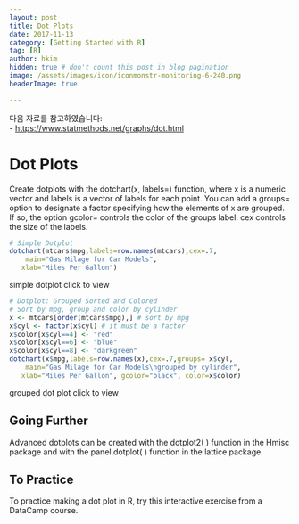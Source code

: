 ```yaml
---
layout: post  
title: Dot Plots
date: 2017-11-13  
category: [Getting Started with R]  
tag: [R]  
author: hkim  
hidden: true # don't count this post in blog pagination  
image: /assets/images/icon/iconmonstr-monitoring-6-240.png
headerImage: true

---
```


다음 자료를 참고하였습니다:  
- [https://www.statmethods.net/graphs/dot.html](https://www.statmethods.net/graphs/dot.html)

# Dot Plots

Create dotplots with the dotchart(x, labels=) function, where x is a numeric vector and labels is a vector of labels for each point. You can add a groups= option to designate a factor specifying how the elements of x are grouped. If so, the option gcolor= controls the color of the groups label. cex controls the size of the labels.

```r
# Simple Dotplot
dotchart(mtcars$mpg,labels=row.names(mtcars),cex=.7,
  	main="Gas Milage for Car Models",
   xlab="Miles Per Gallon")
```

simple dotplot click to view

```r
# Dotplot: Grouped Sorted and Colored
# Sort by mpg, group and color by cylinder
x <- mtcars[order(mtcars$mpg),] # sort by mpg
x$cyl <- factor(x$cyl) # it must be a factor
x$color[x$cyl==4] <- "red"
x$color[x$cyl==6] <- "blue"
x$color[x$cyl==8] <- "darkgreen"
dotchart(x$mpg,labels=row.names(x),cex=.7,groups= x$cyl,
  	main="Gas Milage for Car Models\ngrouped by cylinder",
   xlab="Miles Per Gallon", gcolor="black", color=x$color)
```

grouped dot plot click to view


## Going Further

Advanced dotplots can be created with the dotplot2( ) function in the Hmisc package and with the panel.dotplot( ) function in the lattice package.


## To Practice

To practice making a dot plot in R, try this interactive exercise from a DataCamp course.
